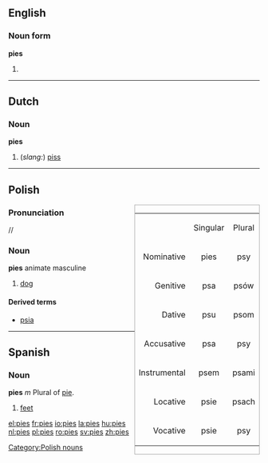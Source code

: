 ==English==
===Noun form===
'''pies'''

# {{plural of|pie}}
<!--Do not add translations, synonyms, etc, here - put these at [[pie]]-->

----

== Dutch ==
=== Noun ===
'''pies'''

#(''slang:'') [[piss]]

----

==Polish==
<div class="noprint" style="clear: right; border: solid #aaa 1px; float: right;">
{|border="1"

|-
| 
|align=center|Singular
|align=center|Plural

|-
|align=right|Nominative
!align=center|pies
!align=center|psy

|-
|align=right|Genitive
!align=center|psa
!align=center|psów

|-
|align=right|Dative
!align=center|psu
!align=center|psom

|-
|align=right|Accusative
!align=center|psa
!align=center|psy

|-
|align=right|Instrumental
!align=center|psem
!align=center|psami

|-
|align=right|Locative
!align=center|psie
!align=center|psach

|-
|align=right|Vocative
!align=center|psie
!align=center|psy

|}
</div>
===Pronunciation===
/{{IPAchar|ˈpʲes}}/
===Noun===
'''pies''' animate masculine

#[[dog]]

====Derived terms====
*[[psia]]

[[Category:Polish nouns]]

----

==Spanish==
=== Noun ===
'''pies''' ''m'' Plural of [[pie]].
<!--Do not add translations, synonyms, etc, here - put these at [[pie]]-->
#[[feet]]

[[el:pies]]
[[fr:pies]]
[[io:pies]]
[[la:pies]]
[[hu:pies]]
[[nl:pies]]
[[pl:pies]]
[[ro:pies]]
[[sv:pies]]
[[zh:pies]]